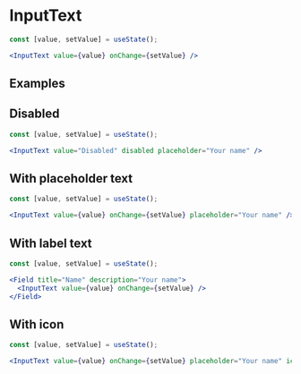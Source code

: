 
# InputText

<Documenter component={InputText}>

```jsx preview
const [value, setValue] = useState();

<InputText value={value} onChange={setValue} />
```

</Documenter>

## Examples


## Disabled

```jsx preview
const [value, setValue] = useState();

<InputText value="Disabled" disabled placeholder="Your name" />
```

## With placeholder text

```jsx preview
const [value, setValue] = useState();

<InputText value={value} onChange={setValue} placeholder="Your name" />
```

## With label text

```jsx preview
const [value, setValue] = useState();

<Field title="Name" description="Your name">
  <InputText value={value} onChange={setValue} />
</Field>
``` 

## With icon

```jsx preview
const [value, setValue] = useState();

<InputText value={value} onChange={setValue} placeholder="Your name" icon="user"/>
```